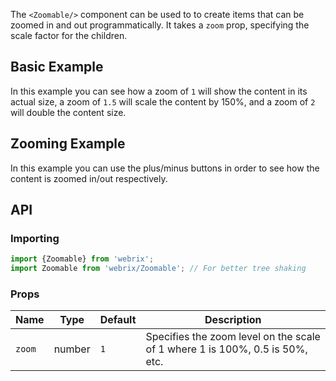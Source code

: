 
The `<Zoomable/>` component can be used to to create items that can be zoomed in and out programmatically.
It takes a `zoom` prop, specifying the scale factor for the children.

## Basic Example

<Example file='components/zoomable/BasicExample' height={300}/>

In this example you can see how a zoom of `1` will show the content in its actual size, a zoom of `1.5`
will scale the content by 150%, and a zoom of `2` will double the content size.

## Zooming Example

<Example file='components/zoomable/Zooming' height={300}/>

In this example you can use the plus/minus buttons in order to see how the content is zoomed in/out respectively.

## API

### Importing

```jsx
import {Zoomable} from 'webrix';
import Zoomable from 'webrix/Zoomable'; // For better tree shaking
```

### Props

Name|Type|Default|Description
---|---|---|---
`zoom`|number|`1`|Specifies the zoom level on the scale of 1 where 1 is 100%, 0.5 is 50%, etc.
